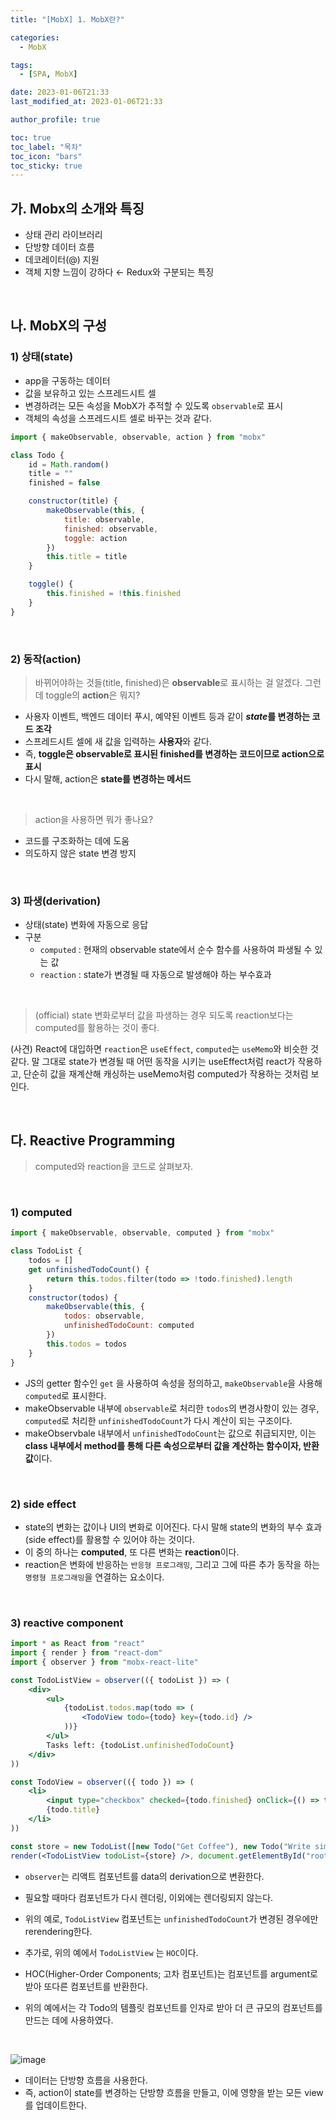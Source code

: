 ```yaml
---
title: "[MobX] 1. MobX란?"

categories:
  - MobX

tags:
  - [SPA, MobX]

date: 2023-01-06T21:33
last_modified_at: 2023-01-06T21:33

author_profile: true

toc: true
toc_label: "목차"
toc_icon: "bars"
toc_sticky: true
---
```


## 가. Mobx의 소개와 특징

- 상태 관리 라이브러리
- 단방향 데이터 흐름
- 데코레이터(@) 지원
- 객체 지향 느낌이 강하다 ← Redux와 구분되는 특징

<br />

## 나. MobX의 구성

### 1) 상태(state)

- app을 구동하는 데이터
- 값을 보유하고 있는 스프레드시트 셀
- 변경하려는 모든 속성을 MobX가 추적할 수 있도록 `observable`로 표시
- 객체의 속성을 스프레드시트 셀로 바꾸는 것과 같다.

```jsx
import { makeObservable, observable, action } from "mobx"

class Todo {
    id = Math.random()
    title = ""
    finished = false

    constructor(title) {
        makeObservable(this, {
            title: observable,
            finished: observable,
            toggle: action
        })
        this.title = title
    }

    toggle() {
        this.finished = !this.finished
    }
}
```

<br />

### 2) 동작(action)

> 바뀌어야하는 것들(title, finished)은 **observable**로 표시하는 걸 알겠다. 그런데 toggle의 **action**은 뭐지?

- 사용자 이벤트, 백엔드 데이터 푸시, 예약된 이벤트 등과 같이 ***state*를 변경하는 코드 조각**
- 스프레드시트 셀에 새 값을 입력하는 **사용자**와 같다.
- 즉, **toggle은 observable로 표시된 finished를 변경하는 코드이므로 action으로 표시**
- 다시 말해, action은 **state를 변경하는 메서드**

<br />

> action을 사용하면 뭐가 좋나요?

- 코드를 구조화하는 데에 도움
- 의도하지 않은 state 변경 방지

<br />

### 3) 파생(derivation)

- 상태(state) 변화에 자동으로 응답
- 구분
  - `computed` : 현재의 observable state에서 순수 함수를 사용하여 파생될 수 있는 값
  - `reaction` : state가 변경될 때 자동으로 발생해야 하는 부수효과

<br />

> (official) state 변화로부터 값을 파생하는 경우 되도록 reaction보다는 computed를 활용하는 것이 좋다.

(사견) React에 대입하면 `reaction`은 `useEffect`, `computed`는 `useMemo`와 비슷한 것 같다. 말 그대로 state가 변경될 때 어떤 동작을 시키는 useEffect처럼 react가 작용하고, 단순히 값을 재계산해 캐싱하는 useMemo처럼 computed가 작용하는 것처럼 보인다.

<br />

## 다. Reactive Programming

> computed와 reaction을 코드로 살펴보자.

<br />

### 1) computed

```jsx
import { makeObservable, observable, computed } from "mobx"

class TodoList {
    todos = []
    get unfinishedTodoCount() {
        return this.todos.filter(todo => !todo.finished).length
    }
    constructor(todos) {
        makeObservable(this, {
            todos: observable,
            unfinishedTodoCount: computed
        })
        this.todos = todos
    }
}
```

- JS의 getter 함수인 `get` 을 사용하여 속성을 정의하고, `makeObservable`을 사용해 `computed`로 표시한다.
- makeObservable 내부에 `observable`로 처리한 `todos`의 변경사항이 있는 경우, `computed`로 처리한 `unfinishedTodoCount`가 다시 계산이 되는 구조이다.
- makeObservbale 내부에서 `unfinishedTodoCount`는 값으로 취급되지만, 이는 **class 내부에서 method를 통해 다른 속성으로부터 값을 계산하는 함수이자, 반환값**이다.

<br />

### 2) side effect

- state의 변화는 값이나 UI의 변화로 이어진다. 다시 말해 state의 변화의 부수 효과(side effect)를 활용할 수 있어야 하는 것이다.
- 이 중의 하나는 **computed**, 또 다른 변화는 **reaction**이다.
- reaction은 변화에 반응하는 `반응형 프로그래밍`, 그리고 그에 따른 추가 동작을 하는 `명령형 프로그래밍`을 연결하는 요소이다.

<br />

### 3) reactive component

```jsx
import * as React from "react"
import { render } from "react-dom"
import { observer } from "mobx-react-lite"

const TodoListView = observer(({ todoList }) => (
    <div>
        <ul>
            {todoList.todos.map(todo => (
                <TodoView todo={todo} key={todo.id} />
            ))}
        </ul>
        Tasks left: {todoList.unfinishedTodoCount}
    </div>
))

const TodoView = observer(({ todo }) => (
    <li>
        <input type="checkbox" checked={todo.finished} onClick={() => todo.toggle()} />
        {todo.title}
    </li>
))

const store = new TodoList([new Todo("Get Coffee"), new Todo("Write simpler code")])
render(<TodoListView todoList={store} />, document.getElementById("root"))
```

- `observer`는 리액트 컴포넌트를 data의 derivation으로 변환한다.
- 필요할 때마다 컴포넌트가 다시 렌더링, 이외에는 렌더링되지 않는다.
- 위의 예로, `TodoListView` 컴포넌트는 `unfinishedTodoCount`가 변경된 경우에만 rerendering한다.

- 추가로, 위의 예에서 `TodoListView` 는 `HOC`이다.
- HOC(Higher-Order Components; 고차 컴포넌트)는 컴포넌트를 argument로 받아 또다른 컴포넌트를 반환한다.
- 위의 예에서는 각 Todo의 템플릿 컴포넌트를 인자로 받아 더 큰 규모의 컴포넌트를 만드는 데에 사용하였다.

<br />

![image](https://s3.us-west-2.amazonaws.com/secure.notion-static.com/10726b52-85f3-4f31-b41b-386e63c0676a/Untitled.png?X-Amz-Algorithm=AWS4-HMAC-SHA256&X-Amz-Content-Sha256=UNSIGNED-PAYLOAD&X-Amz-Credential=AKIAT73L2G45EIPT3X45%2F20230106%2Fus-west-2%2Fs3%2Faws4_request&X-Amz-Date=20230106T123204Z&X-Amz-Expires=86400&X-Amz-Signature=ac3871d44a3c95fea9c69010472e7f88097598334b3207ab172a4284ab195c3c&X-Amz-SignedHeaders=host&response-content-disposition=filename%3D%22Untitled.png%22&x-id=GetObject)

- 데이터는 단방향 흐름을 사용한다.
- 즉, action이 state를 변경하는 단방향 흐름을 만들고, 이에 영향을 받는 모든 view를 업데이트한다.
